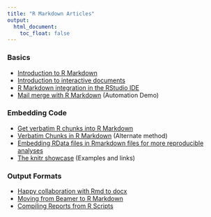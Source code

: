 ```yaml
---
title: "R Markdown Articles"
output:
  html_document:
    toc_float: false
---
```


### Basics

* [Introduction to R Markdown](articles_intro.html)
* [Introduction to interactive documents](articles_interactive.html)
* [R Markdown integration in the RStudio IDE](articles_integration.html)
* [Mail merge with R Markdown](articles_mail_merge.html) (Automation Demo)

### Embedding Code

* [Get verbatim R chunks into R Markdown](articles_verbatim.html)
* [Verbatim Chunks in R Markdown](articles_verbatim2.html) (Alternate method)
* [Embedding RData files in Rmarkdown files for more reproducible analyses](articles_rdata.html)
* [The knitr showcase](http://yihui.name/knitr/demo/showcase/) (Examples and links)

### Output Formats

* [Happy collaboration with Rmd to docx](articles_docx.html)
* [Moving from Beamer to R Markdown](articles_beamer.html)
* [Compiling Reports from R Scripts](articles_report_from_r_script.html)


